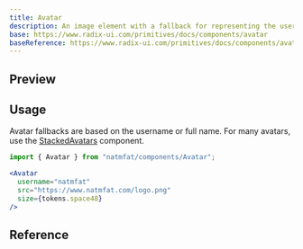 ```yaml
---
title: Avatar
description: An image element with a fallback for representing the user.
base: https://www.radix-ui.com/primitives/docs/components/avatar
baseReference: https://www.radix-ui.com/primitives/docs/components/avatar#api-reference
---
```



## Preview

<Preview transparent>
  <View className="flex-row gap-6 px-6 py-4">
    <Avatar
      username="natmfat"
      src="https://www.natmfat.com/logo.png"
      size={tokens.space48}
      className="shadow-1"
    />
    <Avatar
      username="natmfat"
      src="https://www.natmfat.com/api/logo?seed=10"
      size={tokens.space48}
      className="shadow-1"
    />
    <Avatar username="natmfat" size={tokens.space48} className="shadow-1" />
  </View>
</Preview>

## Usage

Avatar fallbacks are based on the username or full name. For many avatars, use the [StackedAvatars](/docs/components/stacked-avatars) component.

```jsx
import { Avatar } from "natmfat/components/Avatar";
```

```jsx
<Avatar
  username="natmfat"
  src="https://www.natmfat.com/logo.png"
  size={tokens.space48}
/>
```

## Reference


<Reference>
  <ReferenceItem
    prop="backgroundColor"
    type="ColorStyles"
    description="Solid color if background image doesn't load"
  />
  <ReferenceItem
    prop="heading"
    type="string"
    description="Sets the header text of the banner"
  />
  <ReferenceItem
    prop="subheading"
    type="string"
    description="Sets the body text of the banner"
  />
  <ReferenceItem
    prop="maxTextWidth"
    type="number"
    description="Sets the max width of the header and body text to prevent overlap with banner art"
  />
  <ReferenceItem
    prop="verticalAlign"
    type='"start" | "end"'
    description="Sets vertical alignment of text within banner"
  />
  <ReferenceItem
    prop="buttons"
    type="ButtonProps[]"
    description="Pass an array of button props to render"
    defaultValue="[]"
  />
  <ReferenceItem
    prop="src"
    type="string"
    description="Avatar url; if not provided, uses fallback based on username or fullName"
  />
  <ReferenceItem
    prop="username"
    type="string"
    description="Used for initials if avatar src is not provided"
  />
  <ReferenceItem
    prop="fullName"
    type="string"
    description="User's first & last name. Used for initials, takes precedence over username"
  />
  <ReferenceItem
    prop="size"
    type="SpaceStyles"
    description="Size of the avatar"
    defaultValue="tokens.space32"
  />
</Reference>
